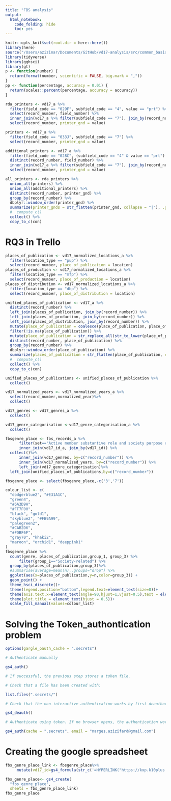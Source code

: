 ```yaml
---
title: "FBS analysis"
output:
  html_notebook:
    code_folding: hide
    toc: yes
---
```


```r
knitr::opts_knit$set(root.dir = here::here())
library(here)
source("/Users/azizinar/Documents/GitHub/vd17-analysis/src/common_basis.R", local = knitr::knit_global())
library(tidyverse)
library(gghsci)
library(gt)
p <- function(number) {
  return(format(number, scientific = FALSE, big.mark = ","))
}
pp <- function(percentage, accuracy = 0.01) {
  return(scales::percent(percentage, accuracy = accuracy))
}
```


```r
rda_printers <- vd17_a %>%
  filter(field_code == "029F", subfield_code == "4", value == "prt") %>%
  select(record_number, field_number) %>%
  inner_join(vd17_a %>% filter(subfield_code == "7"), join_by(record_number, field_number)) %>%
  select(record_number, printer_gnd = value)

printers <- vd17_a %>%
  filter(field_code == "033J", subfield_code == "7") %>%
  select(record_number, printer_gnd = value)

additional_printers <- vd17_a %>%
  filter(field_code == "028C", (subfield_code == "4" & value == "prt") | (subfield_code == "B" & str_detect(value, "^Drucker|^Verleger"))) %>%
  distinct(record_number, field_number) %>%
  inner_join(vd17_a %>% filter(subfield_code == "7"), join_by(record_number, field_number)) %>%
  select(record_number, printer_gnd = value)

all_printers <- rda_printers %>%
  union_all(printers) %>%
  union_all(additional_printers) %>%
  distinct(record_number, printer_gnd) %>%
  group_by(record_number) %>%
  dbplyr::window_order(printer_gnd) %>%
  summarize(printer_gnds = str_flatten(printer_gnd, collapse = "|"), .groups = "drop") %>%
  #  compute_c()
  collect() %>%
  copy_to_c(con)
```

# RQ3 in Trello
```r
places_of_publication <- vd17_normalized_locations_a %>%
  filter(location_type == "pup") %>%
  select(record_number, place_of_publication = location)
places_of_production <- vd17_normalized_locations_a %>%
  filter(location_type == "mfp") %>%
  select(record_number, place_of_production = location)
places_of_distribution <- vd17_normalized_locations_a %>%
  filter(location_type == "dbp") %>%
  select(record_number, place_of_distribution = location)

unified_places_of_publication <- vd17_a %>%
  distinct(record_number) %>%
  left_join(places_of_publication, join_by(record_number)) %>%
  left_join(places_of_production, join_by(record_number)) %>%
  left_join(places_of_distribution, join_by(record_number)) %>%
  mutate(place_of_publication = coalesce(place_of_publication, place_of_production, place_of_distribution)) %>%
  filter(!is.na(place_of_publication)) %>%
  mutate(place_of_publication = str_replace_all(str_to_lower(place_of_publication), "[^a-zß]", "")) %>%
  distinct(record_number, place_of_publication) %>%
  group_by(record_number) %>%
  dbplyr::window_order(place_of_publication) %>%
  summarize(places_of_publication = str_flatten(place_of_publication, collapse = "|"), .groups = "drop") %>%
  #  compute_c()
  collect() %>%
  copy_to_c(con)
```

```r
unified_places_of_publications <- unified_places_of_publication %>%
  collect()

vd17_normalized_years <- vd17_normalized_years_a %>%
  select(record_number,normalized_year)%>%
  collect()

vd17_genres <- vd17_genres_a %>%
  collect()

vd17_genre_categorisation <-vd17_genre_categorisation_a %>%
  collect()
```

```r

fbsgenre_place <- fbs_records_a %>%
      filter(set=="Active member substantive role and society purpose related") %>%
      inner_join(vd17_id_a, join_by(vd17_id)) %>%
  collect()%>%
      inner_join(vd17_genres, by=c("record_number")) %>%
      inner_join(vd17_normalized_years, by=c("record_number")) %>%    
      left_join(vd17_genre_categorisation)%>%
  left_join(unified_places_of_publications,by=c("record_number"))

fbsgenre_place <- select(fbsgenre_place,-c('3','7'))
```

```r
colour_list <- c(
  "dodgerblue2", "#E31A1C",
  "green4",
  "#6A3D9A",
  "#FF7F00", 
  "black", "gold1",
  "skyblue2", "#FB9A99",
  "palegreen2",
  "#CAB2D6", 
  "#FDBF6F",
  "gray70", "khaki2",
  "maroon", "orchid1", "deeppink1"
)
fbsgenre_place %>%
  count(genre, places_of_publication,group_1, group_3) %>%
      filter(group_1=="Society-related") %>%
  group_by(places_of_publication,group_3)%>%
  #summarise(average=mean(n),.groups="drop") %>%
  ggplot(aes(x=places_of_publication,y=n,color=group_3)) +
  geom_point() +
  theme_hsci_discrete()+
  theme(legend.position="bottom",legend.text=element_text(size=8))+
  theme(axis.text.x=element_text(angle=90,hjust=1,vjust=0.5),text = element_text(size = 8,face = "bold"))+
  theme(plot.title = element_text(hjust = 0.5))+
  scale_fill_manual(values=colour_list)
```



# Solving the Token_authontication problem
```r
options(gargle_oauth_cache = ".secrets")

# Authenticate manually

gs4_auth()

# If successful, the previous step stores a token file.

# Check that a file has been created with:

list.files(".secrets/")

# Check that the non-interactive authentication works by first deauthorizing:

gs4_deauth()

# Authenticate using token. If no browser opens, the authentication works.

gs4_auth(cache = ".secrets", email = "narges.azizifard@gmail.com")
```

# Creating the google spreadsheet
```r
fbs_genre_place_link <- fbsgenre_place%>%
     mutate(vd17_id=gs4_formula(str_c('=HYPERLINK("https://kxp.k10plus.de/DB=1.28/CMD?ACT=SRCHA&IKT=8079&TRM=%27',vd17_id,'%27","',vd17_id,'")')))

fbs_genre_place<- gs4_create(
  "fbs_genre_place",
  sheets = fbs_genre_place_link)
fbs_genre_place
```

